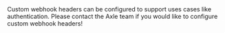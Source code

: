 <Note>
  Custom webhook headers can be configured to support uses cases like
  authentication. Please contact the Axle team if you would like to configure
  custom webhook headers!
</Note>
